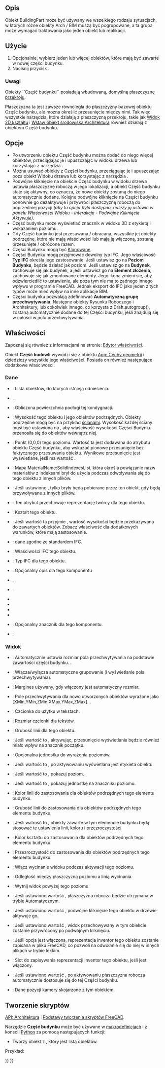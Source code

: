 <languages/>

{{Docnav/pl
|
|
|[[Arch_Workbench/pl|środowisko pracy Architektura]]
|IconL=
|IconR=
|IconC=Workbench_Arch.svg
}}

{{VeryImportantMessage|TO NARZĘDZIE JEST PRZESTARZAŁE<br>
Nie jest dostępne w {{VersionPlus/pl|1.0}}. <br>Obiekt BuildingPart nie jest jednak przestarzały, zamiast tego narzędzia używa się poleceń [[Arch_Building/pl|Architektura: Budynek]] i [[Arch_Floor/pl|Architektura: Podłoga]] do jego tworzenia.}}

{{GuiCommand/pl
|Name=Arch BuildingPart
|MenuLocation=Architektura → Część budynku, 3D/BIM → Poziom
|Workbenches=[[Arch_Workbench/pl|Architektura]]
|Version=0.18
|SeeAlso=[[Arch_Building/pl|Budowla]], [[Arch_Site/pl|Teren]]
}}

<span id="Description"></span>
==Opis==

Obiekt BuildingPart może być używany we wszelkiego rodzaju sytuacjach, w których różne obiekty Arch / BIM muszą być pogrupowane, a ta grupa może wymagać traktowania jako jeden obiekt lub replikacji.

<span id="Usage"></span>
==Użycie==

# Opcjonalnie, wybierz jeden lub więcej obiektów, które mają być zawarte w nowej części budynku.
# Naciśnij przycisk {{Button|[[Image:Arch BuildingPart.svg|16px]] '''Część budowli'''}}.

<span id="Notes"></span>
===Uwagi===

Obiekty ``Część budynku`` posiadają wbudowaną, domyślną [[Arch_SectionPlane/pl|płaszczyznę przekroju]].

Płaszczyzna ta jest zawsze równoległa do płaszczyzny bazowej obiektu Część budynku, ale można określić przesunięcie między nimi. Tak więc wszystkie narzędzia, które działają z płaszczyzną przekroju, takie jak [[Draft_Shape2DView/pl|Widok 2D kształtu]] i [[TechDraw_ArchView/pl|Wstaw obiekt środowiska Architektura]] również działają z obiektem Część budynku.

<span id="Options"></span>
==Opcje==

* Po utworzeniu obiektu Część budynku można dodać do niego więcej obiektów, przeciągając je i upuszczając w widoku drzewa lub korzystając z narzędzia {{Button|[[Image:Arch Add.svg|16px]] [[Arch_Add/pl|Połącz obiekty]]}}.
* Można usuwać obiekty z Części budynku, przeciągając je i upuszczając poza obiekt Widoku drzewa lub korzystając z narzędzia {{Button|[[Image:Arch Remove.svg|16px]] [[Arch_Remove/pl|Usuń komponent]]}}.
* Podwójne kliknięcie na obiekcie Część budynku w widoku drzewa ustawia płaszczyznę roboczą w jego lokalizacji, a obiekt Część budynku staje się aktywny, co oznacza, że nowe obiekty zostaną do niego automatycznie dodane. Kolejne podwójne kliknięcie na Części budynku ponownie go dezaktywuje i przywróci płaszczyznę roboczą do poprzedniej pozycji ''(aby ta opcja była dostępna, należy ją ustawić w panelu Właściwości Widoku - Interakcja - Podwójne Kliknięcie Aktywuje)''.
* Część budynku może wyświetlać znacznik w widoku 3D z etykietą i wskazaniem poziomu.
* Gdy Część budynku jest przesuwana / obracana, wszystkie jej obiekty podrzędne, które nie mają właściwości {{PropertyData|Ruch z obiektem nadrzędnym}} lub mają ją włączoną, zostaną przesunięte / obrócone razem.
* Części Budynku mogą być [[Draft_Clone/pl|Klonowane]].
* Części Budynku mogą przyjmować dowolny typ IFC. Jego właściwość '''Typ IFC''' określa jego zastosowanie. Jeśli ustawisz go na '''Poziom Budynku''', będzie działać jak poziom. Jeśli ustawisz go na '''Budynek''', zachowuje się jak budynek, a jeśli ustawisz go na '''Element złożenia''', zachowuje się jak zmontowane elementy. Jego ikona zmieni się, aby odzwierciedlić to ustawienie, ale poza tym nie ma to żadnego innego wpływu w programie FreeCAD. Jednak eksport do IFC jako jeden z tych typów może mieć wpływ na inne aplikacje BIM.
* Części budynku pozwalają zdefiniować '''Automatyczną grupę przechwytywania'''. Następne obiekty Rysunku Roboczego i Architektury, lub cokolwiek innego, co korzysta z Draft.autogroup(), zostaną automatycznie dodane do tej Części budynku, jeśli znajdują się w całości w polu przechwytywania. {{Version/pl|0.20}}

<span id="Properties"></span>
==Właściwości==

Zapoznaj się również z informacjami na stronie: [[Property_editor/pl|Edytor właściwości]].

Obiekt '''Część budowli''' wywodzi się z obiektu [[App_GeoFeature/pl|App: Cechy geometrii]] i dziedziczy wszystkie jego właściwości. Posiada on również następujące dodatkowe właściwości:

<span id="Data"></span>
===Dane===

{{TitleProperty|Podstawa}}

* {{PropertyData|Grupa|LinkList}}: Lista obiektów, do których istnieją odniesienia.
* {{PropertyData|_ Group Touched|Bool|Ukryte}}.

{{TitleProperty|Część Budynku}}

<div class="mw-translate-fuzzy">
* {{PropertyData|Powierzchnia|Area}}: Obliczona powierzchnia podłogi tej kondygnacji.
* {{PropertyData|Wysokość|Length}}: Wysokość tego obiektu i jego obiektów podrzędnych. Obiekty podrzędne mogą być na przykład [[Arch_Wall/pl|ścianami]]. Wysokość każdej ściany musi być ustawiona na {{incode|0}}, aby właściwość wysokości Części Budynku przenosiła się do obiektów wewnątrz niej.
* {{PropertyData|Przesunięcie Poziomu|Length}}: Punkt (0,0,0) tego poziomu. Wartość ta jest dodawana do atrybutu {{incode|Placement.Base.z}} obiektu Część budynku, aby wskazać pionowe przesunięcie bez faktycznego przesuwania obiektu. Wynikowe przesunięcie jest wyświetlane, jeśli {{PropertyView|Show Level}} ma wartość {{TRUE/pl}}.
* {{PropertyData|Tabela Materiałów|Map|Ukryte}}: Mapa MaterialName:SolidIndexesList, która określa powiązanie nazw materiałów z indeksami brył do użycia podczas odwoływania się do tego obiektu z innych plików.
* {{PropertyData|Tylko Bryły|Bool}}: Jeśli ustawiono {{TRUE/pl}}, tylko bryły będą pobierane przez ten obiekt, gdy będą przywoływane z innych plików.
* {{PropertyData|Zapisany twórca|FileIncluded|Hidden}}: Ten atrybut przechowuje reprezentację twórcy dla tego obiektu.
* {{PropertyData|Kształt|PartShape|Hidden}}: Kształt tego obiektu.
</div>

{{TitleProperty|Obiekt podrzędny}}

* {{PropertyData|Propagacja wysokości|Bool}}: Jeśli wartość ta przyjmie {{true/pl}}, wartość wysokości będzie przekazywana do zawartych obiektów. Zobacz właściwość {{PropertyData|Height}} dla dodatkowych warunków, które mają zastosowanie.

{{TitleProperty|IFC}}

* {{PropertyData|Dane IFC|Map|Hidden}}: dane zgodne ze standardem IFC.
* {{PropertyData|Własciwości IFC|Map|Hidden}}: Właściwości IFC tego obiektu.
* {{PropertyData|Typ IFC|Enumeration}}: Typ IFC dla tego obiektu.

{{TitleProperty|Atrybuty IFC}}

* {{PropertyData|Opis|String}}: Opcjonalny opis dla tego komponentu
* {{PropertyData|Globalny Id|String}}.
* {{PropertyData|Typ obiektu|String}}.
* {{PropertyData|Wysokość całkowita|Length}}
* {{PropertyData|Szerokość całkowita|Length}}
* {{PropertyData|Typ podziału|Enumeration}}
* {{PropertyData|Zdefiniowany typ|Enumeration}}
* {{PropertyData|Tag|String}}: Opcjonalny znacznik dla tego komponentu.
* {{PropertyData|Typ podziału użytkownika|String}}.

<span id="View"></span>
===Widok===

{{TitleProperty|Grupa automatycznie}}

* {{PropertyView|Autogroup Autosize|Bool}}: Automatycznie ustawia rozmiar pola przechwytywania na podstawie zawartości części budynku. {{Version/pl|0.20}}.
* {{PropertyView|Autogroup Box|Bool}}: Włącza/wyłącza automatyczne grupowanie (i wyświetlanie pola przechwytywania). {{Version|0.20}}
* {{PropertyView|Autogroup Margin|Length}}: Margines używany, gdy włączony jest automatyczny rozmiar. {{Version|0.20}}
* {{PropertyView|Autogroup Size|IntegerList}}: Pole przechwytywania dla nowo utworzonych obiektów wyrażone jako [XMin,YMin,ZMin,XMax,YMax,ZMax]. {{Version/pl|0.20}}.

{{TitleProperty|Część Budynku}}

* {{PropertyView|Nazwa Czcionki|Font}}: Czcionka do użytku w tekstach.
* {{PropertyView|Rozmiar Czcionki|Font Size|Length}}: Rozmiar czcionki dla tekstów.
* {{PropertyView|Grubość Linii|Line Width|Float}}: Grubość linii dla tego obiektu.
* {{PropertyView|Przesunięcie Początku|Origin Offset|Bool}}: Jeśli wartość to {{true/pl}}, aktywując, przesunięcie wyświetlania będzie również miało wpływ na znacznik początku.
* {{PropertyView|Nadpisz Jednostkę|String}}: Opcjonalna jednostka do wyrażenia poziomów.
* {{PropertyView|Pokaż Etykietę|Bool}}: Jeśli wartość to {{true/pl}}, po aktywowaniu wyświetlana jest etykieta obiektu.
* {{PropertyView|Pokaż Poziom|Bool}}: Jeśli wartość to {{true/pl}}, pokazuj poziom.
* {{PropertyView|Pokaż Jednostkę|Bool}}: Jeśli wartość to {{true/pl}}, pokazuj jednostkę na znaczniku poziomu.

{{TitleProperty|Obiekt podrzędny}}

* {{PropertyView|Kolor Linii obiektów podrzędnych|Kolor}}: Kolor linii do zastosowania dla obiektów podrzędnych tego elementu budynku.
* {{PropertyView|Grubość Linii obiektów podrzędnych|Float}}: Grubość linii do zastosowania dla obiektów podrzędnych tego elementu budynku.
* {{PropertyView|Nadpisanie obiektów podrzędnych|Bool}}: Jeśli watrość to {{True/pl}}, obiekty zawarte w tym elemencie budynku będą stosować te ustawienia linii, koloru i przezroczystości.
* {{PropertyView|Kolor Kształtu obiektów podrzędnych|Kolor}}: Kolor kształtu do zastosowania dla obiektów podrzędnych tego elementu budynku.
* {{PropertyView|Przezroczystość obiektów podrzędnych|Procent}}: Przezroczystość do zastosowania dla obiektów podrzędnych tego elementu budynku.

{{TitleProperty|Wycinek}}

* {{PropertyView|Automatyczne Wycinanie Widoku|Bool}}: Włącz wycinanie widoku podczas aktywacji tego poziomu.
* {{PropertyView|Margines Wycinania|Długość}}: Odległość między płaszczyzną poziomu a linią wycinania.
* {{PropertyView|Wycinanie Widoku|Bool}}: Wytnij widok powyżej tego poziomu.

{{TitleProperty|Interakcje}}

* {{PropertyView|Automatyczna Płaszczyzna Robocza|Bool}}: Jeśli ustawiono wartość {{True/pl}}, płaszczyzna robocza będzie utrzymana w trybie Automatycznym.
* {{PropertyView|Aktywacja Podwójnego Kliknięcia|Bool}}: Jeśli ustawiono wartość {{True/pl}}, podwójne kliknięcie tego obiektu w drzewie aktywuje go.
* {{PropertyView|Przywróć Widok|Bool}}: Jeśli ustawiono wartość {{True/pl}}, widok przechowywany w tym obiekcie zostanie przywrócony po podwójnym kliknięciu.
* {{PropertyView|Zapisz Inventor|Bool}}: Jeśli opcja jest włączona, reprezentacja inventor tego obiektu zostanie zapisana w pliku FreeCAD, co pozwoli na odwołanie się do niej w innych plikach w trybie lekkim.
* {{PropertyView|Zapisany Inventor|FileIncluded|Ukryte}}: Slot do zapisywania reprezentacji inventor tego obiektu, jeśli jest włączony.
* {{PropertyView|Ustaw Płaszczyznę Roboczą|Bool}}: Jeśli ustawiono wartość {{True/pl}}, po aktywowaniu płaszczyzna robocza automatycznie dostosuje się do tej Części budynku.
* {{PropertyView|Dane Widoku|FloatList|Ukryte}}: Dane pozycji kamery skojarzone z tym obiektem.

<span id="Scripting"></span>
==Tworzenie skryptów==

{{Emphasis|Zobacz również:}} [[Arch_API/pl|API: Architektura]] i [[FreeCAD_Scripting_Basics/pl|Podstawy tworzenia skryptów FreeCAD]].

Narzędzie '''Część budynku''' może być używane w [[Macros/pl|makrodefinicjach]] i z konsoli [[Python/pl|Python]] za pomocą następujących funkcji:

{{Code|code=
BuildingPart = makeBuildingPart(objectslist=None)
}}

* Tworzy obiekt {{incode|BuildingPart}} z {{incode|objectslist}}, który jest listą obiektów.

Przykład:
{{Code|code=
import FreeCAD, Draft, Arch

p1 = FreeCAD.Vector(0, 0, 0)
p2 = FreeCAD.Vector(2000, 0, 0)
baseline = Draft.makeLine(p1, p2)
baseline2 = Draft.makeLine(p1, -1*p2)

Wall1 = Arch.makeWall(baseline, length=None, width=150, height=2000)
Wall2 = Arch.makeWall(baseline2, length=None, width=150, height=1800)
FreeCAD.ActiveDocument.recompute()

BuildingPart = Arch.makeBuildingPart([Wall1, Wall2])

Floor = Arch.makeFloor([BuildingPart])
Building = Arch.makeBuilding([Floor])
Site = Arch.makeSite(Building)
FreeCAD.ActiveDocument.recompute()
}}


{{Docnav/pl
|
|
|[[Arch_Workbench/pl|środowisko pracy Architektura]]
|IconL=
|IconR=
|IconC=Workbench_Arch.svg
}}

{{BIM_Tools_navi{{#translation:}}}}
{{Userdocnavi{{#translation:}}}}
